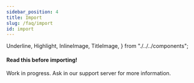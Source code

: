 ```yaml
---
sidebar_position: 4
title: Import
slug: /faq/import
id: import
---
```


  Underline,
  Highlight,
  InlineImage,
  TitleImage,
} from "./../../components";

#### Read this before importing!

<Underline />

Work in progress.
Ask in our <Highlight color="#69d9a1" url="https://discord.com/invite/bnkaWnwuVV">support server</Highlight> for more information.
